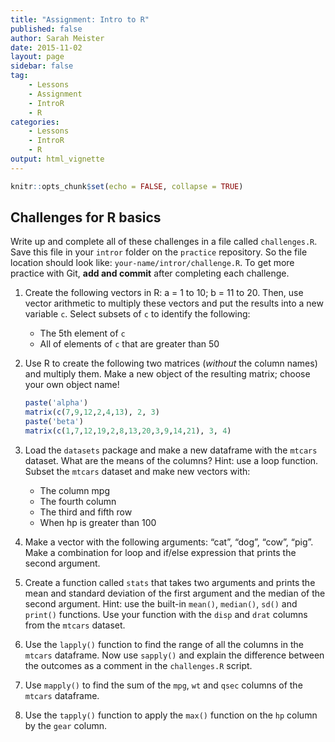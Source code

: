 ```yaml
---
title: "Assignment: Intro to R"
published: false
author: Sarah Meister
date: 2015-11-02
layout: page
sidebar: false
tag:
    - Lessons
    - Assignment
    - IntroR
    - R
categories:
    - Lessons
    - IntroR
    - R
output: html_vignette
---
```


```r
knitr::opts_chunk$set(echo = FALSE, collapse = TRUE)
```

## Challenges for R basics

Write up and complete all of these challenges in a file called `challenges.R`. 
Save this file in your `intror` folder on the `practice` repository. So the file
location should look like: `your-name/intror/challenge.R`. To get more practice
with Git, **add and commit** after completing each challenge.

1. Create the following vectors in R: a = 1 to 10; b = 11 to 20. Then, use
vector arithmetic to multiply these vectors and put the results into a new 
variable `c`. Select subsets of `c` to identify the following:
    * The 5th element of `c`
    * All of elements of `c` that are greater than 50

2. Use R to create the following two matrices (*without* the column names) and
multiply them. Make a new object of the resulting matrix; choose your own object
name!

    ```r
    paste('alpha')
    matrix(c(7,9,12,2,4,13), 2, 3)
    paste('beta')
    matrix(c(1,7,12,19,2,8,13,20,3,9,14,21), 3, 4)
    ```

3. Load the `datasets` package and make a new dataframe with the `mtcars`
dataset. What are the means of the columns? Hint: use a loop function. Subset
the `mtcars` dataset and make new vectors with:
    * The column mpg
    * The fourth column
    * The third and fifth row
    * When hp is greater than 100

4. Make a vector with the following arguments: "cat", "dog", "cow", "pig". Make
a combination for loop and if/else expression that prints the second argument.

5. Create a function called `stats` that takes two arguments and prints the mean
and standard deviation of the first argument and the median of the second
argument. Hint: use the built-in `mean()`, `median()`, `sd()` and `print()`
functions. Use your function with the `disp` and `drat` columns from the
`mtcars` dataset.

6. Use the `lapply()` function to find the range of all the columns in the
`mtcars` dataframe. Now use `sapply()` and explain the difference between the
outcomes as a comment in the `challenges.R` script.

7. Use `mapply()` to find the sum of the `mpg`, `wt` and `qsec` columns of the
`mtcars` dataframe.

8. Use the `tapply()` function to apply the `max()` function on the `hp` column
by the `gear` column.
